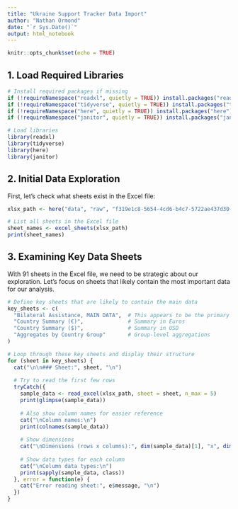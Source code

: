 ```yaml
---
title: "Ukraine Support Tracker Data Import"
author: "Nathan Ormond"
date: "`r Sys.Date()`"
output: html_notebook
---
```


```r
knitr::opts_chunk$set(echo = TRUE)
```

## 1. Load Required Libraries

```r
# Install required packages if missing
if (!requireNamespace("readxl", quietly = TRUE)) install.packages("readxl")
if (!requireNamespace("tidyverse", quietly = TRUE)) install.packages("tidyverse")
if (!requireNamespace("here", quietly = TRUE)) install.packages("here")
if (!requireNamespace("janitor", quietly = TRUE)) install.packages("janitor")

# Load libraries
library(readxl)
library(tidyverse)
library(here)
library(janitor)
```

## 2. Initial Data Exploration

First, let's check what sheets exist in the Excel file:

```r
xlsx_path <- here("data", "raw", "f319e1c8-5654-4cd6-b4c7-5722ae437d30-Ukraine_Support_Tracker_Release_21.xlsx")

# List all sheets in the Excel file
sheet_names <- excel_sheets(xlsx_path)
print(sheet_names)
```

## 3. Examining Key Data Sheets

With 91 sheets in the Excel file, we need to be strategic about our exploration. Let's focus on sheets that likely contain the most important data for our analysis.

```r
# Define key sheets that are likely to contain the main data
key_sheets <- c(
  "Bilateral Assistance, MAIN DATA",  # This appears to be the primary dataset
  "Country Summary (€)",              # Summary in Euros
  "Country Summary ($)",              # Summary in USD
  "Aggregates by Country Group"       # Group-level aggregations
)

# Loop through these key sheets and display their structure
for (sheet in key_sheets) {
  cat("\n\n### Sheet:", sheet, "\n")
  
  # Try to read the first few rows
  tryCatch({
    sample_data <- read_excel(xlsx_path, sheet = sheet, n_max = 5)
    print(glimpse(sample_data))
    
    # Also show column names for easier reference
    cat("\nColumn names:\n")
    print(colnames(sample_data))
    
    # Show dimensions
    cat("\nDimensions (rows x columns):", dim(sample_data)[1], "x", dim(sample_data)[2], "\n")
    
    # Show data types for each column
    cat("\nColumn data types:\n")
    print(sapply(sample_data, class))
  }, error = function(e) {
    cat("Error reading sheet:", e$message, "\n")
  })
}
```